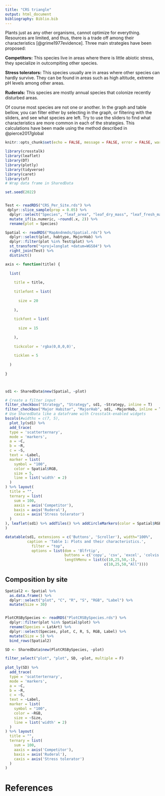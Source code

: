 ```yaml
---
title: "CRS triangle"
output: html_document
bibliography: Biblio.bib
---
```


Plants just as any other organisms, cannot optimize for everything. Resources are limited, and thus, there is a trade off among their characteristics [@grime1977evidence]. Three main strategies have been proposed:

**Competitors:** This species live in areas where there is little abiotic stress, they specialize in outcompiting other species.

**Stress tolerators:** This species usually are in areas where other species can hardly survive. They can be found in areas such as high altitude, extreme pH levels among other areas.

**Ruderals:** This species are mostly annual species that colonize recently disturbed areas. 

Of course most species are not one or another. In the graph and table bellow, you can filter either by selecting in the graph, or filtering with the sliders, and see what species are left. Try to use the sliders to find what characteristics are more common in each of the strategies. This calculations have been made using the method described in @pierce2017global


```r
knitr::opts_chunk$set(echo = FALSE, message = FALSE, error = FALSE, warning = FALSE)

library(crosstalk)
library(leaflet)
library(DT)
library(plotly)
library(tidyverse)
library(caret)
library(sf)
# Wrap data frame in SharedData

set.seed(2022)


Test <- readRDS("CRS_Per_Site.rds") %>% 
 dplyr::slice_sample(prop = 0.05) %>% 
  dplyr::select("Species", "leaf_area", "leaf_dry_mass", "leaf_fresh_mass", "C", "R", "S", "RGB", "Strategy", "Label") %>% 
  mutate_if(is.numeric, ~round(.x, 2)) %>% 
  rename(plot = Species)

Spatial <- readRDS("MapAndnmds/Spatial.rds") %>% 
  dplyr::select(plot, habtype, MajorHab) %>% 
  dplyr::filter(plot %in% Test$plot) %>% 
  st_transform("+proj=longlat +datum=WGS84") %>% 
  right_join(Test) %>% 
  distinct()

axis <- function(title) {
  
  list(
    
    title = title,
    
    titlefont = list(
      
      size = 20
      
    ),
    
    tickfont = list(
      
      size = 15
      
    ),
    
    tickcolor = 'rgba(0,0,0,0)',
    
    ticklen = 5
    
  )
  
}



sd1 <- SharedData$new(Spatial, ~plot)

```


```r
# Create a filter input
filter_checkbox("Strategy", "Strategy", sd1, ~Strategy, inline = T)
filter_checkbox("Major Habitar", "MajorHab", sd1, ~MajorHab, inline = T)
# Use SharedData like a dataframe with Crosstalk-enabled widgets
bscols(#widths = c(7, 5),
  plot_ly(sd1) %>% 
  add_trace(
  type = 'scatterternary',
  mode = 'markers',
  a = ~C,
  b = ~R,
  c = ~S,
  text = ~Label,
  marker = list( 
    symbol = "100",
    color = Spatial$RGB,
    size = 5,
    line = list('width' = 2)
  )
) %>% layout(
  title = "",
  ternary = list(
    sum = 100,
    aaxis = axis('Competitor'),
    baxis = axis('Ruderal'),
    caxis = axis('Stress tolerator')
  )
), leaflet(sd1) %>% addTiles() %>% addCircleMarkers(color = Spatial$RGB)
)

datatable(sd1, extensions = c('Buttons', 'Scroller'), width="100%",
          caption = 'Table 1: Plots and their characteristics.',
            filter = "top",
            options = list(dom = 'Blfrtip',
                           buttons = c('copy', 'csv', 'excel', 'colvis'),
                           lengthMenu = list(c(10,25,50,-1),
                                             c(10,25,50,"All"))))
```



## Composition by site

```r
Spatial2 <- Spatial %>% 
  as.data.frame() %>% 
  dplyr::select("plot", "C", "R", "S", "RGB", "Label") %>% 
  mutate(Size = 30)


PlotCRSBySpecies <- readRDS("PlotCRSBySpecies.rds") %>% 
  dplyr::filter(plot %in% Spatial$plot) %>% 
  rename(Species = LatArt) %>% 
  dplyr::select(Species, plot, C, R, S, RGB, Label) %>%
  mutate(Size = 5) %>% 
  bind_rows(Spatial2)
```


```r
SD <- SharedData$new(PlotCRSBySpecies, ~plot)

filter_select("plot", "plot", SD, ~plot, multiple = F)
  
plot_ly(SD) %>% 
  add_trace(
  type = 'scatterternary',
  mode = 'markers',
  a = ~C,
  b = ~R,
  c = ~S,
  text = ~Label,
  marker = list( 
    symbol = "100",
    color = ~RGB,
    size = ~Size,
    line = list('width' = 2)
  )
) %>% layout(
  title = "",
  ternary = list(
    sum = 100,
    aaxis = axis('Competitor'),
    baxis = axis('Ruderal'),
    caxis = axis('Stress tolerator')
  )
)
```

# References
